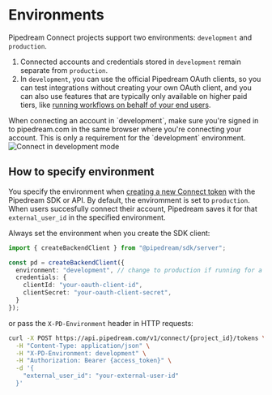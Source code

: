 
# Environments

Pipedream Connect projects support two environments: `development` and `production`.

1. Connected accounts and credentials stored in `development` remain separate from `production`.
2. In `development`, you can use the official Pipedream OAuth clients, so you can test integrations without creating your own OAuth client, and you can also use features that are typically only available on higher paid tiers, like [running workflows on behalf of your end users](/connect/workflows).

<Callout type="warning">
When connecting an account in `development`, make sure you're signed in to pipedream.com in the same browser where you're connecting your account. This is only a requirement for the `development` environment.
</Callout>

<br />

<Image src="https://res.cloudinary.com/pipedreamin/image/upload/v1732654019/Google_Chrome_-_Pipedream_Connect_2024-11-26_at_12.45.06_PM_yp4gnl.png" alt="Connect in development mode" width={350} height={529} />

## How to specify environment

You specify the environment when [creating a new Connect token](/connect/api/#create-a-new-token) with the Pipedream SDK or API. By default, the enviromment is set to `production`. When users succesfully connect their account, Pipedream saves it for that `external_user_id` in the specified environment.

Always set the environment when you create the SDK client:

```typescript
import { createBackendClient } from "@pipedream/sdk/server";

const pd = createBackendClient({
  environment: "development", // change to production if running for a test production account, or in production
  credentials: {
    clientId: "your-oauth-client-id",
    clientSecret: "your-oauth-client-secret",
  }
});
```

or pass the `X-PD-Environment` header in HTTP requests:

```bash
curl -X POST https://api.pipedream.com/v1/connect/{project_id}/tokens \
  -H "Content-Type: application/json" \
  -H "X-PD-Environment: development" \
  -H "Authorization: Bearer {access_token}" \
  -d '{
    "external_user_id": "your-external-user-id"
  }'
```
